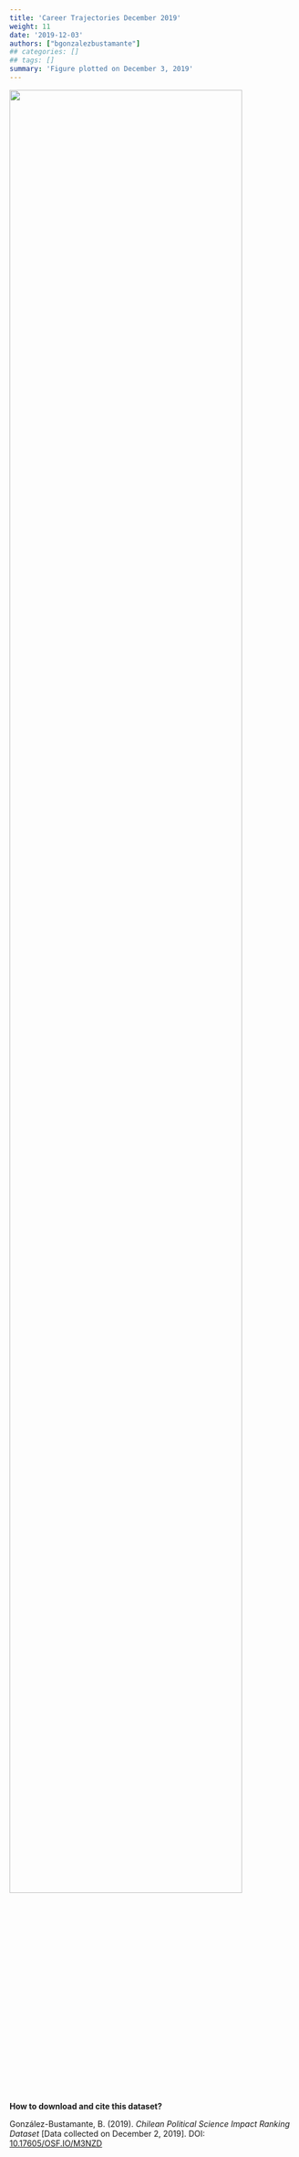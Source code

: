 ```yaml
---
title: 'Career Trajectories December 2019'
weight: 11
date: '2019-12-03'
authors: ["bgonzalezbustamante"]
## categories: []
## tags: []
summary: 'Figure plotted on December 3, 2019'
---
```


![](Careers-Dec-2019.png){ width=90% }

**How to download and cite this dataset?**

González-Bustamante, B. (2019). *Chilean Political Science Impact Ranking Dataset* [Data collected on December 2, 2019]. DOI: [10.17605/OSF.IO/M3NZD](http://doi.org/10.17605/OSF.IO/M3NZD)
